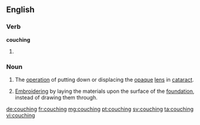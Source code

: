 ==English==
{{wikipedia}}

===Verb===
'''couching'''

# {{present participle of|couch}}

===Noun===
{{en-noun}}

# {{medicine}} The [[operation]] of putting down or displacing the [[opaque]] [[lens]] in [[cataract]].
# {{textiles}} [[embroider|Embroidering]] by laying the materials upon the surface of the [[foundation]], instead of drawing them through.

{{Webster 1913}}

[[de:couching]]
[[fr:couching]]
[[mg:couching]]
[[pt:couching]]
[[sv:couching]]
[[ta:couching]]
[[vi:couching]]
